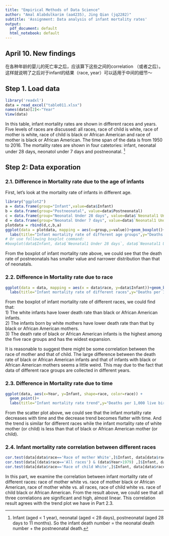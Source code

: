 ```yaml
---
title: "Empirical Methods of Data Science"
author: "Amal Alabdulkarim (aa4235), Jing Qian (jq2282)"
subtitle: 'Assignment: Data analysis of infant mortality rates'
output:
  pdf_document: default
  html_notebook: default
---
```

## April 10. New findings
在各种年龄的婴儿的死亡率之后，应该算下这些之间的correlation （或者之后）。这样就说明了之后对于infant的结果（race, year）可以适用于中间的细节～

## Step 1. Load data
```r
library('readxl')
data = read_excel("table011.xlsx")
names(data)[2]<-"Year"
View(data)
```
In this table, infant mortality rates are shown in different races and years.
Five levels of races are discussed: all races, race of child is white, race of mother is white, race of child is black or African American and race of mother is black or African American. 
The time span of the data is from 1950 to 2016.
The mortality rates are shown in four catetories: infant, neonatal under 28 days, neonatol under 7 days and postneonatal. 
^[Infant (aged < 1 year), neonatal (aged < 28 days), postneonatal (aged 28 days to 11 months).
So the infant death number = the neonatal death number + the postneonatal death.]


## Step 2: Data exporation
### 2.1. Difference in Mortality rate due to the age of infants
First, let's look at the mortality rate of infants in different age.
```r
library("ggplot2")
a = data.frame(group="Infant",value=data$Infant)
b = data.frame(group="Postneonatal", value=data$Postneonatal)
c = data.frame(group="Neonatal Under 28 days", value=data$`Neonatal1 Under 28 days`)
d = data.frame(group="Neonatal Under 7 days", value=data$`Neonatal1 Under 7 days`)
plotdata = rbind(d,c,b,a)
ggplot(data = plotdata, mapping = aes(x=group,y=value))+geom_boxplot()+coord_flip()+
  labs(title="Infant mortality rate of different age groups",y="Deaths per 1,000 live births", x = "")
# Or use following boxplot command:
#boxplot(data$Infant, data$`Neonatal1 Under 28 days`, data$`Neonatal1 Under 7 days`, data$Postneonatal, names = c("Infant", "Neonatal1 Under 28 days","Neonatal1 Under 7 days","Postneonatal"),horizontal=TRUE,las=2, ylab = "Deaths per 1,000 live births")
```
From the boxplot of infant mortality rate above, we could see that the death rate of postneonatals has smaller value and narrower distribution than that of neonatals.

### 2.2. Difference in Mortality rate due to race
```r
ggplot(data = data, mapping = aes(x = data$race, y=data$Infant))+geom_boxplot()+coord_flip()+
  labs(title="Infant mortality rate of different races",y="Deaths per 1,000 live births", x = "")
```
From the boxplot of infant mortality rate of different races, we could find that:<br>
1) The white infants have lower death rate than black or African American infants. <br>
2) The infants born by white mothers have lower death rate than that by black or African American mothers. <br>
3) The death rate of black or African American infants is the highest among the five race groups and has the widest expansion. 

It is reasonable to suggest there might be some correlation between the race of mother and that of child. 
The large difference between the death rate of black or African American infants and that of infants with black or African American mothers seems a little weird.
This may due to the fact that data of different race groups are collected in different years.

### 2.3. Difference in Mortality rate due to time
```r
ggplot(data, aes(x=Year, y=Infant, shape=race, color=race)) +
  geom_point()+
  labs(title="Infant mortality rate trend",y="Deaths per 1,000 live births")
```
From the scatter plot above, we could see that the infant mortality rate decreases with time and the decrease trend becomes flatter with time.
And the trend is similar for different races while the infant mortality rate of white
mother (or child) is less than that of black or African American mother (or child).

### 2.4. Infant mortality rate correlation between different races
```r
cor.test(data[data$race=='Race of mother White',]$Infant, data[data$race=='Race of mother Black or African American',]$Infant)
cor.test(data[(data$race=='All races') & (data$Year>1979) ,]$Infant, data[data$race=='Race of mother Black or African American',]$Infant)
cor.test(data[data$race=='Race of child White',]$Infant, data[data$race=='Race of child Black or African American',]$Infant)
```
In this part, we examine the correlation between infant mortality rate of different races: race of mother white vs. race of mother black or African American, race of mother white vs. all races, race of child white vs. race of child black or African American.
From the result above, we could see that all three correlations are significant and high, almost linear. 
This correlation result agrees with the trend plot we have in Part 2.3. 





